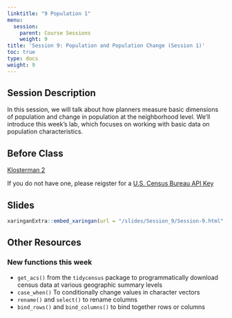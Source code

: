 ```yaml
---
linktitle: "9 Population 1"
menu:
  session:
    parent: Course Sessions
    weight: 9
title: 'Session 9: Population and Population Change (Session 1)'
toc: true
type: docs
weight: 9
---
```


## Session Description

In this session, we will talk about how planners measure basic dimensions of population and change in population at the neighborhood level. We'll introduce this week's lab, which focuses on working with basic data on population characteristics.

## Before Class

[Klosterman 2](https://uofi.box.com/s/ysc0fi5fn3on0342v758viggd355m04v)

If you do not have one, please reigster for a [U.S. Census Bureau API Key](https://api.census.gov/data/key_signup.html)

## Slides
```r
xaringanExtra::embed_xaringan(url = "/slides/Session_9/Session-9.html", ratio = "16:9")
```
## Other Resources

### New functions this week

- `get_acs()` from the `tidycensus` package to programmatically download census data at various geographic summary levels
- `case_when()` To conditionally change values in character vectors
- `rename()` and `select()` to rename columns
- `bind_rows()` and `bind_columns()` to bind together rows or columns
